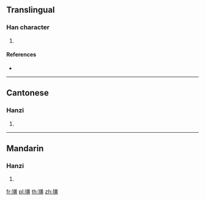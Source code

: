 {{character info/new}}
==Translingual==

===Han character===
{{Han char|rn=94|rad=犬|as=12|sn=15|four=44286|canj=KHTLC|ids=⿰犭黄}}

# {{defn|Han|sort=犬12}}

====References====
* {{Han ref|kx=0718.130|dkj=20676|dj=1129.260|hdz=21367.150|uh=735A|ud=29530|bh=E67D|bd=59005}}

----

==Cantonese==

===Hanzi===
{{yue-hanzi|jyut=|y=wong4}}

# {{defn|lang=yue|sort=犬12}}

----

==Mandarin==

===Hanzi===
{{cmn-hanzi|pin=[[huáng]] ([[huang2]])|wg=huang<sup>2</sup>}}

# {{defn|lang=cmn|sort=犬12}}

[[fr:獚]]
[[pl:獚]]
[[th:獚]]
[[zh:獚]]